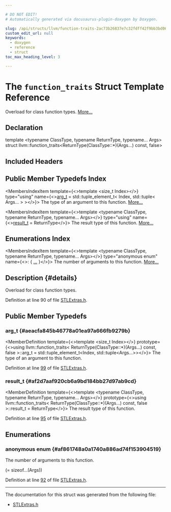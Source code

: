 ```yaml
---

# DO NOT EDIT!
# Automatically generated via docusaurus-plugin-doxygen by Doxygen.

slug: /api/structs/llvm/function-traits-2ac73b26837e7c32fdff42f9bb3bd06e
custom_edit_url: null
keywords:
  - doxygen
  - reference
  - struct
toc_max_heading_level: 3

---
```





# The `function_traits` Struct Template Reference

<DoxygenPage pluginConfig={pluginConfig}>

Overload for class function types. <a href="#details">More...</a>

## Declaration

<CodeBlock>template &lt;typename ClassType, typename ReturnType, typename... Args&gt;
struct llvm::function_traits&lt;ReturnType(ClassType::&#42;)(Args...) const, false&gt;</CodeBlock>

## Included Headers

<IncludesList>
<IncludesListItem
  filePath="llvm/ADT/STLExtras.h"
  permalink="/docs/api/files/include/include/llvm/include/llvm/adt/stlextras-h"
  isLocal="true" />
</IncludesList>

## Public Member Typedefs Index

<MembersIndex>

<MembersIndexItem
  template={<>template &lt;size&#95;t Index&gt;</>}
  type="using"
  name={<><a href="#aeacfa845b46778a01ea97a666fb9279b">arg&#95;t</a> = std::tuple&#95;element&#95;t&lt; Index, std::tuple&lt; Args... &gt; &gt;</>}>
The type of an argument to this function. <a href="#aeacfa845b46778a01ea97a666fb9279b">More...</a>
</MembersIndexItem>

<MembersIndexItem
  template={<>template &lt;typename ClassType, typename ReturnType, typename... Args&gt;</>}
  type="using"
  name={<><a href="#af2d7aaf920cb6a9bd184bb27d97ab9cd">result&#95;t</a> = ReturnType</>}>
The result type of this function. <a href="#af2d7aaf920cb6a9bd184bb27d97ab9cd">More...</a>
</MembersIndexItem>

</MembersIndex>

## Enumerations Index

<MembersIndex>

<MembersIndexItem
  template={<>template &lt;typename ClassType, typename ReturnType, typename... Args&gt;</>}
  type="anonymous enum"
  name={<>:  &#123; <a href="#af861748a0a1740a886ad74f153904519">...</a> &#125;</>}>
The number of arguments to this function. <a href="#af861748a0a1740a886ad74f153904519">More...</a>
</MembersIndexItem>

</MembersIndex>

## Description {#details}

Overload for class function types.

Definition at line 90 of file <a href="/docs/api/files/include/include/llvm/include/llvm/adt/stlextras-h">STLExtras.h</a>.

<SectionDefinition>

## Public Member Typedefs

### arg&#95;t {#aeacfa845b46778a01ea97a666fb9279b}

<MemberDefinition
  template={<>template &lt;size&#95;t Index&gt;</>}
  prototype={<>using llvm::function&#95;traits&lt; ReturnType(ClassType::&#42;)(Args...) const, false &gt;::arg&#95;t =  std::tuple&#95;element&#95;t&lt;Index, std::tuple&lt;Args...&gt;&gt;</>}>
The type of an argument to this function.

Definition at line <a href="/docs/api/files/include/include/llvm/include/llvm/adt/stlextras-h/#l00099">99</a> of file <a href="/docs/api/files/include/include/llvm/include/llvm/adt/stlextras-h">STLExtras.h</a>.
</MemberDefinition>

### result&#95;t {#af2d7aaf920cb6a9bd184bb27d97ab9cd}

<MemberDefinition
  template={<>template &lt;typename ClassType, typename ReturnType, typename... Args&gt;</>}
  prototype={<>using llvm::function&#95;traits&lt; ReturnType(ClassType::&#42;)(Args...) const, false &gt;::result&#95;t =  ReturnType</>}>
The result type of this function.

Definition at line <a href="/docs/api/files/include/include/llvm/include/llvm/adt/stlextras-h/#l00095">95</a> of file <a href="/docs/api/files/include/include/llvm/include/llvm/adt/stlextras-h">STLExtras.h</a>.
</MemberDefinition>

</SectionDefinition>

<SectionDefinition>

## Enumerations

### anonymous enum  {#af861748a0a1740a886ad74f153904519}

<MemberDefinition
  prototype="anonymous enum ">
The number of arguments to this function.

<EnumerationList title="Enumeration values">

<Link id="af861748a0a1740a886ad74f153904519ae575c44328140fcfc4f62e243809da52" />
<EnumerationListItem name="num_args">
 (= sizeof...(Args))
</EnumerationListItem>

</EnumerationList>

Definition at line <a href="/docs/api/files/include/include/llvm/include/llvm/adt/stlextras-h/#l00092">92</a> of file <a href="/docs/api/files/include/include/llvm/include/llvm/adt/stlextras-h">STLExtras.h</a>.
</MemberDefinition>

</SectionDefinition>

<hr/>

The documentation for this struct was generated from the following file:

<ul>
<li><a href="/docs/api/files/include/include/llvm/include/llvm/adt/stlextras-h">STLExtras.h</a></li>
</ul>

</DoxygenPage>
